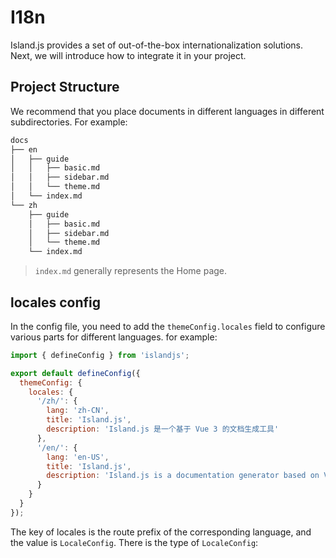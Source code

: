 # I18n


Island.js provides a set of out-of-the-box internationalization solutions. Next, we will introduce how to integrate it in your project.

## Project Structure

We recommend that you place documents in different languages in different subdirectories. For example:

```bash
docs
├── en
│   ├── guide
│   │   ├── basic.md
│   │   ├── sidebar.md
│   │   └── theme.md
│   └── index.md
└── zh
    ├── guide
    │   ├── basic.md
    │   ├── sidebar.md
    │   └── theme.md
    └── index.md
```

> `index.md` generally represents the Home page.

## locales config

In the config file, you need to add the `themeConfig.locales` field to configure various parts for different languages. for example:

```js
import { defineConfig } from 'islandjs';

export default defineConfig({
  themeConfig: {
    locales: {
      '/zh/': {
        lang: 'zh-CN',
        title: 'Island.js',
        description: 'Island.js 是一个基于 Vue 3 的文档生成工具'
      },
      '/en/': {
        lang: 'en-US',
        title: 'Island.js',
        description: 'Island.js is a documentation generator based on Vue 3'
      }
    }
  }
});
```

The key of locales is the route prefix of the corresponding language, and the value is `LocaleConfig`. There is the type of `LocaleConfig`:

<Locales />
